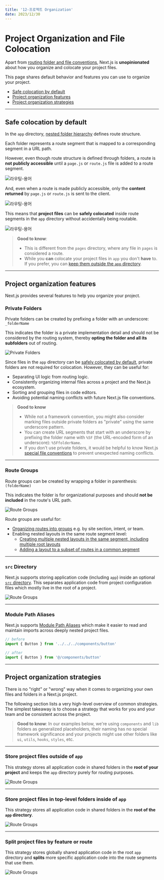 ```yaml
---
title: '12-프로젝트 Organization'
date: 2023/12/30
---
```


# Project Organization and File Colocation

Apart from [routing folder and file conventions](/docs/getting-started/project-structure#app-routing-conventions), Next.js is **unopinionated** about how you organize and colocate your project files.

This page shares default behavior and features you can use to organize your project.

- [Safe colocation by default](#safe-colocation-by-default)
- [Project organization features](#project-organization-features)
- [Project organization strategies](#project-organization-strategies)

---

## Safe colocation by default

In the `app` directory, [nested folder hierarchy](/docs/app/building-your-application/routing#route-segments) defines route structure.

Each folder represents a route segment that is mapped to a corresponding segment in a URL path.

However, even though route structure is defined through folders, a route is **not publicly accessible** until a `page.js` or `route.js` file is added to a route segment.

![라우팅-용어](https://nextjs.org/_next/image?url=%2Fdocs%2Flight%2Fproject-organization-not-routable.png&w=3840&q=75&dpl=dpl_AGVpExNSxGb3dC5jrZYnL2rzPEsj)

And, even when a route is made publicly accessible, only the **content returned** by `page.js` or `route.js` is sent to the client.

![라우팅-용어](https://nextjs.org/_next/image?url=%2Fdocs%2Flight%2Fproject-organization-routable.png&w=3840&q=75&dpl=dpl_AGVpExNSxGb3dC5jrZYnL2rzPEsj)

This means that **project files** can be **safely colocated** inside route segments in the `app` directory without accidentally being routable.

![라우팅-용어](https://nextjs.org/_next/image?url=%2Fdocs%2Flight%2Fproject-organization-colocation.png&w=3840&q=75&dpl=dpl_AGVpExNSxGb3dC5jrZYnL2rzPEsj)

> **Good to know**:
>
> - This is different from the `pages` directory, where any file in `pages` is considered a route.
> - While you **can** colocate your project files in `app` you don't **have** to. If you prefer, you can [keep them outside the `app` directory](#store-project-files-outside-of-app).

---

## Project organization features

Next.js provides several features to help you organize your project.

### Private Folders

Private folders can be created by prefixing a folder with an underscore: `_folderName`

This indicates the folder is a private implementation detail and should not be considered by the routing system, thereby **opting the folder and all its subfolders** out of routing.

![Private Folders](https://nextjs.org/_next/image?url=%2Fdocs%2Flight%2Fproject-organization-private-folders.png&w=3840&q=75&dpl=dpl_AGVpExNSxGb3dC5jrZYnL2rzPEsj)

Since files in the `app` directory can be [safely colocated by default](#safe-colocation-by-default), private folders are not required for colocation. However, they can be useful for:

- Separating UI logic from routing logic.
- Consistently organizing internal files across a project and the Next.js ecosystem.
- Sorting and grouping files in code editors.
- Avoiding potential naming conflicts with future Next.js file conventions.

> **Good to know**
>
> - While not a framework convention, you might also consider marking files outside private folders as "private" using the same underscore pattern.
> - You can create URL segments that start with an underscore by prefixing the folder name with `%5F` (the URL-encoded form of an underscore): `%5FfolderName`.
> - If you don't use private folders, it would be helpful to know Next.js [special file conventions](/docs/getting-started/project-structure#routing-files) to prevent unexpected naming conflicts.

---

### Route Groups

Route groups can be created by wrapping a folder in parenthesis: `(folderName)`

This indicates the folder is for organizational purposes and should **not be included** in the route's URL path.

![Route Groups](https://nextjs.org/_next/image?url=%2Fdocs%2Flight%2Fproject-organization-route-groups.png&w=3840&q=75&dpl=dpl_AGVpExNSxGb3dC5jrZYnL2rzPEsj)

Route groups are useful for:

- [Organizing routes into groups](/docs/app/building-your-application/routing/route-groups#organize-routes-without-affecting-the-url-path) e.g. by site section, intent, or team.
- Enabling nested layouts in the same route segment level:
  - [Creating multiple nested layouts in the same segment, including multiple root layouts](/docs/app/building-your-application/routing/route-groups#creating-multiple-root-layouts)
  - [Adding a layout to a subset of routes in a common segment](/docs/app/building-your-application/routing/route-groups#opting-specific-segments-into-a-layout)

---

### `src` Directory

Next.js supports storing application code (including `app`) inside an optional [`src` directory](/docs/app/building-your-application/configuring/src-directory). This separates application code from project configuration files which mostly live in the root of a project.

![Route Groups](https://nextjs.org/_next/image?url=%2Fdocs%2Flight%2Fproject-organization-src-directory.png&w=3840&q=75&dpl=dpl_AGVpExNSxGb3dC5jrZYnL2rzPEsj)

---

### Module Path Aliases

Next.js supports [Module Path Aliases](/docs/app/building-your-application/configuring/absolute-imports-and-module-aliases) which make it easier to read and maintain imports across deeply nested project files.

```jsx app/dashboard/settings/analytics/page.js
// before
import { Button } from '../../../components/button'

// after
import { Button } from '@/components/button'
```

---

## Project organization strategies

There is no "right" or "wrong" way when it comes to organizing your own files and folders in a Next.js project.

The following section lists a very high-level overview of common strategies. The simplest takeaway is to choose a strategy that works for you and your team and be consistent across the project.

> **Good to know**: In our examples below, we're using `components` and `lib` folders as generalized placeholders, their naming has no special framework significance and your projects might use other folders like `ui`, `utils`, `hooks`, `styles`, etc.

---

### Store project files outside of `app`

This strategy stores all application code in shared folders in the **root of your project** and keeps the `app` directory purely for routing purposes.

![Route Groups](https://nextjs.org/_next/image?url=%2Fdocs%2Flight%2Fproject-organization-project-root.png&w=3840&q=75&dpl=dpl_AGVpExNSxGb3dC5jrZYnL2rzPEsj)

---

### Store project files in top-level folders inside of `app`

This strategy stores all application code in shared folders in the **root of the `app` directory**.

![Route Groups](https://nextjs.org/_next/image?url=%2Fdocs%2Flight%2Fproject-organization-app-root.png&w=3840&q=75&dpl=dpl_AGVpExNSxGb3dC5jrZYnL2rzPEsj)

---

### Split project files by feature or route

This strategy stores globally shared application code in the root `app` directory and **splits** more specific application code into the route segments that use them.

![Route Groups](https://nextjs.org/_next/image?url=%2Fdocs%2Flight%2Fproject-organization-app-root-split.png&w=3840&q=75&dpl=dpl_AGVpExNSxGb3dC5jrZYnL2rzPEsj)
